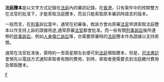 {{expand|time=2010-08-11T14:44:42+00:00}}
'''法庭謄本'''是以文字方式記錄在[[法庭|法庭]]內的審訊記錄。在[[香港|香港]]，只有案件中的控辯雙方在法官的批准下，才能索取法庭謄本，而且只能索取原本審訊時語言的版本。

一般而言，在[[刑事|刑事]]訴訟當中，通常在初審後，敗訴方會向原審[[法官|法官]]申請索取法庭謄本以作支持上訴的證據用途,通常原審[[法官|法官]]都會批准。而一些有關[[刑事訴訟|刑事訴訟]]後所連帶的[[民事訴訟|民事訴訟]]，例如[[人身傷亡訴訟|人身傷亡訴訟]]等，亦需要原審時的[[法庭|法庭]]謄本作為證據以支持索償。

通常在法官批准後，需時約一至兩星期左右便可到[[法庭|法庭]]領取謄本，但是，[[司法書記|司法書記]]會預先以電話方式通知索取者有關的費用，到時，索取者便需要去到法庭繳付費用及領取謄本。

[[Category:司法|F]]